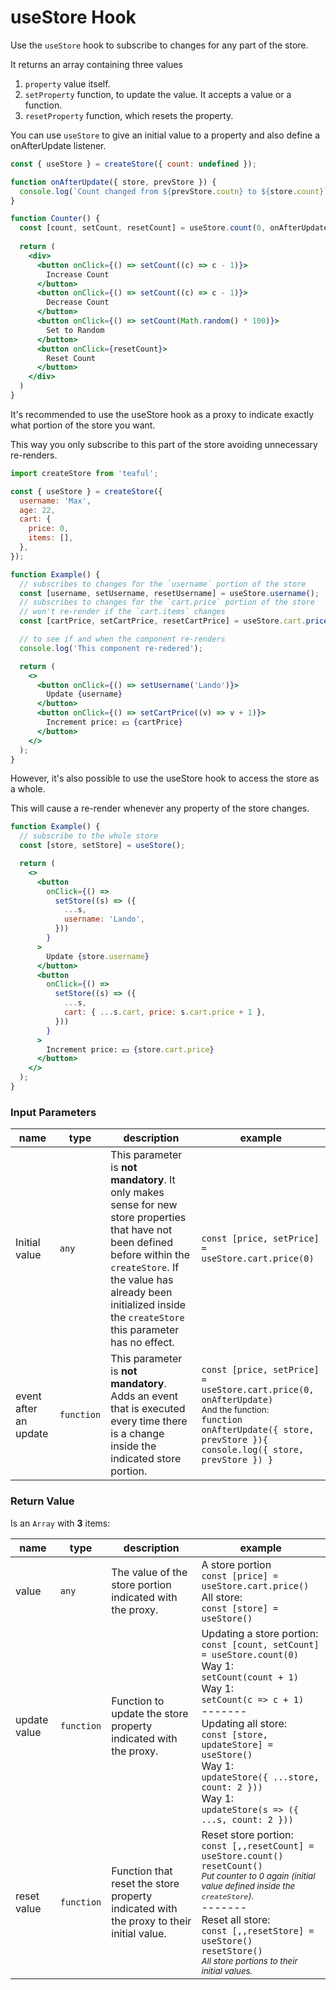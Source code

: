 # useStore Hook

Use the `useStore` hook to subscribe to changes for any part of the store.

It returns an array containing three values
 1. `property` value itself.
 2. `setProperty` function, to update the value. It accepts a value or a function.
 3. `resetProperty` function, which resets the property.

You can use `useStore` to give an initial value to a property and also define a onAfterUpdate listener.

```jsx
const { useStore } = createStore({ count: undefined });

function onAfterUpdate({ store, prevStore }) {
  console.log(`Count changed from ${prevStore.coutn} to ${store.count}`);
}

function Counter() {
  const [count, setCount, resetCount] = useStore.count(0, onAfterUpdate)
  
  return (
    <div>
      <button onClick={() => setCount((c) => c - 1)}>
        Increase Count
      </button>
      <button onClick={() => setCount((c) => c - 1)}>
        Decrease Count
      </button>
      <button onClick={() => setCount(Math.random() * 100)}>
        Set to Random
      </button>
      <button onClick={resetCount}>
        Reset Count
      </button>
    </div>
  )
}
```

It's recommended to use the useStore hook as a proxy to indicate exactly what portion of the store you want.

This way you only subscribe to this part of the store avoiding unnecessary re-renders.

```jsx
import createStore from 'teaful';

const { useStore } = createStore({
  username: 'Max',
  age: 22,
  cart: {
    price: 0,
    items: [],
  },
});

function Example() {
  // subscribes to changes for the `username` portion of the store
  const [username, setUsername, resetUsername] = useStore.username();
  // subscribes to changes for the `cart.price` portion of the store
  // won't re-render if the `cart.items` changes
  const [cartPrice, setCartPrice, resetCartPrice] = useStore.cart.price();

  // to see if and when the component re-renders
  console.log('This component re-redered');

  return (
    <>
      <button onClick={() => setUsername('Lando')}>
        Update {username}
      </button>
      <button onClick={() => setCartPrice((v) => v + 1)}>
        Increment price: 💵 {cartPrice}
      </button>
    </>
  );
}
```


However, it's also possible to use the useStore hook to access the store as a whole.


<Callout type="warning" emoji="⚠️">
  This will cause a re-render whenever any property of the store changes.
</Callout>

```jsx
function Example() {
  // subscribe to the whole store
  const [store, setStore] = useStore();

  return (
    <>
      <button
        onClick={() =>
          setStore((s) => ({
            ...s,
            username: 'Lando',
          }))
        }
      >
        Update {store.username}
      </button>
      <button
        onClick={() =>
          setStore((s) => ({
            ...s,
            cart: { ...s.cart, price: s.cart.price + 1 },
          }))
        }
      >
        Increment price: 💵 {store.cart.price}
      </button>
    </>
  );
}
```

### Input Parameters

| name                  | type       | description                                                                                                                                                                                                                                    | example                                                                                                                                                                                                    |
| --------------------- | ---------- | ---------------------------------------------------------------------------------------------------------------------------------------------------------------------------------------------------------------------------------------------- | ---------------------------------------------------------------------------------------------------------------------------------------------------------------------------------------------------------- |
| Initial value         | `any`      | This parameter is **not mandatory**. It only makes sense for new store properties that have not been defined before within the `createStore`. If the value has already been initialized inside the `createStore` this parameter has no effect. | `const [price, setPrice] = useStore.cart.price(0)`                                                                                                                                                         |
| event after an update | `function` | This parameter is **not mandatory**. Adds an event that is executed every time there is a change inside the indicated store portion.                                                                                                           | `const [price, setPrice] = useStore.cart.price(0, onAfterUpdate)`<div><small>And the function:</small></div><div>`function onAfterUpdate({ store, prevStore }){ console.log({ store, prevStore }) }`</div> |

### Return Value

Is an `Array` with **3** items:

| name         | type       | description                                                                             | example                                                                                                                                                                                                                                                                                                                                                                 |
| ------------ | ---------- | --------------------------------------------------------------------------------------- | ----------------------------------------------------------------------------------------------------------------------------------------------------------------------------------------------------------------------------------------------------------------------------------------------------------------------------------------------------------------------- |
| value        | `any`      | The value of the store portion indicated with the proxy.                                | A store portion <div>`const [price] = useStore.cart.price()`</div>All store: <div> `const [store] = useStore()`</div>                                                                                                                                                                                                                                                   |
| update value | `function` | Function to update the store property indicated with the proxy.                         | Updating a store portion:<div>`const [count, setCount] = useStore.count(0)`</div>Way 1:<div>`setCount(count + 1)`</div>Way 1:<div>`setCount(c => c + 1)`</div><div>-------</div>Updating all store:<div>`const [store, updateStore] = useStore()`</div>Way 1:<div>`updateStore({ ...store, count: 2 }))`</div>Way 1:<div>`updateStore(s => ({ ...s, count: 2 }))`</div> |
| reset value  | `function` | Function that reset the store property indicated with the proxy to their initial value. | Reset store portion:<div>`const [,,resetCount] = useStore.count()`</div><div>`resetCount()`</div><small>_Put counter to 0 again (initial value defined inside the `createStore`)._</small><div>-------</div>Reset all store:<div>`const [,,resetStore] = useStore()`</div><div>`resetStore()`</div><small>_All store portions to their initial values._</small>         |
